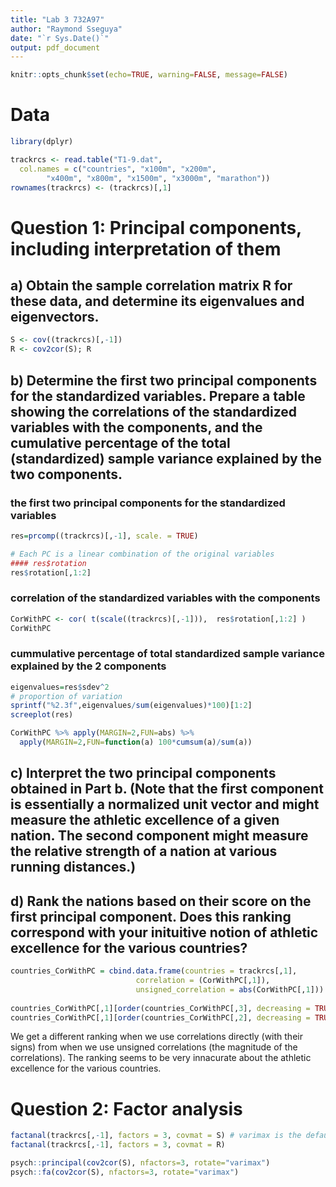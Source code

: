 ```yaml
---
title: "Lab 3 732A97"
author: "Raymond Sseguya"
date: "`r Sys.Date()`"
output: pdf_document
---
```


```r
knitr::opts_chunk$set(echo=TRUE, warning=FALSE, message=FALSE)
```

# Data
```r
library(dplyr)

trackrcs <- read.table("T1-9.dat",
  col.names = c("countries", "x100m", "x200m", 
        "x400m", "x800m", "x1500m", "x3000m", "marathon"))
rownames(trackrcs) <- (trackrcs)[,1]

```


# Question 1: Principal components, including interpretation of them

## a) Obtain the sample correlation matrix R for these data, and determine its eigenvalues and eigenvectors.
```r
S <- cov((trackrcs)[,-1])
R <- cov2cor(S); R

```


## b) Determine the first two principal components for the standardized variables. Prepare a table showing the correlations of the standardized variables with the components, and the cumulative percentage of the total (standardized) sample variance explained by the two components.

### the first two principal components for the standardized variables
```r
res=prcomp((trackrcs)[,-1], scale. = TRUE)

# Each PC is a linear combination of the original variables
#### res$rotation
res$rotation[,1:2]
```


\pagebreak

### correlation of the standardized variables with the components
```r
CorWithPC <- cor( t(scale((trackrcs)[,-1])),  res$rotation[,1:2] )
CorWithPC
```


### cummulative percentage of total standardized sample variance explained by the 2 components
```r
eigenvalues=res$sdev^2
# proportion of variation
sprintf("%2.3f",eigenvalues/sum(eigenvalues)*100)[1:2]
screeplot(res)

CorWithPC %>% apply(MARGIN=2,FUN=abs) %>% 
  apply(MARGIN=2,FUN=function(a) 100*cumsum(a)/sum(a))

```



\pagebreak

## c) Interpret the two principal components obtained in Part b. (Note that the first component is essentially a normalized unit vector and might measure the athletic excellence of a given nation. The second component might measure the relative strength of a nation at various running distances.)



\pagebreak

## d) Rank the nations based on their score on the first principal component. Does this ranking correspond with your inituitive notion of athletic excellence for the various countries?
```r
countries_CorWithPC = cbind.data.frame(countries = trackrcs[,1], 
                            correlation = (CorWithPC[,1]),
                            unsigned_correlation = abs(CorWithPC[,1]))
                              
countries_CorWithPC[,1][order(countries_CorWithPC[,3], decreasing = TRUE)]
countries_CorWithPC[,1][order(countries_CorWithPC[,2], decreasing = TRUE)]
```
We get a different ranking when we use correlations directly (with their signs) from when we use unsigned correlations (the magnitude of the correlations). The ranking seems to be very innacurate about the athletic excellence for the various countries.



\pagebreak


# Question 2: Factor analysis
```r
factanal(trackrcs[,-1], factors = 3, covmat = S) # varimax is the default
factanal(trackrcs[,-1], factors = 3, covmat = R)

psych::principal(cov2cor(S), nfactors=3, rotate="varimax")
psych::fa(cov2cor(S), nfactors=3, rotate="varimax")

```

